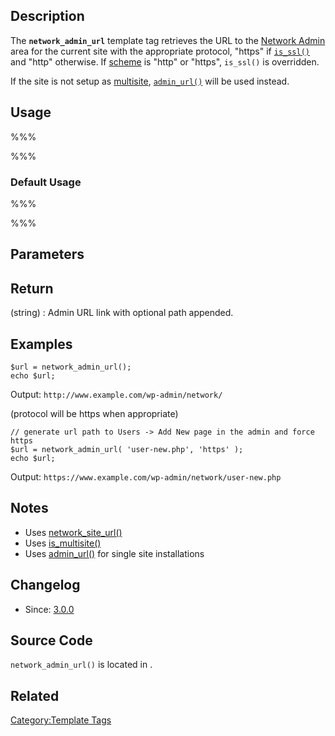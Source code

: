 == Description ==

The <tt>'''network_admin_url'''</tt> template tag retrieves the URL to the [[Network Admin]] area for the current site with the appropriate protocol, "https" if <tt>[[Function Reference/is_ssl|is_ssl()]]</tt> and "http" otherwise. If [[#Parameters|scheme]] is "http" or "https", <tt>is_ssl()</tt> is overridden.

If the site is not setup as [[Create_A_Network|multisite]], <tt>[[Function Reference/admin_url|admin_url()]]</tt> will be used instead.

== Usage ==

%%%<?php network_admin_url( $path, $scheme ); ?>%%%

=== Default Usage ===

%%%<?php $url = network_admin_url(); ?>%%%

== Parameters ==

{{Parameter|$path|string|Path relative to the admin URL.|optional}}
{{Parameter|$scheme|string|The scheme to use. Default is 'admin', which obeys <tt>[[Function_Reference/force_ssl_admin | force_ssl_admin()]]</tt> and <tt>is_ssl()</tt>. "http" or "https" can be passed to force those schemes. The function uses <tt>network_site_url()</tt>, so allowed values include any accepted by that function.|optional|'admin'}}

== Return ==

; (string) : Admin URL link with optional path appended.

== Examples ==

<pre>
$url = network_admin_url();
echo $url;
</pre>

Output: <tt><nowiki>http://www.example.com/wp-admin/network/</nowiki></tt>

(protocol will be https when appropriate)

<pre>
// generate url path to Users -> Add New page in the admin and force https
$url = network_admin_url( 'user-new.php', 'https' );
echo $url;
</pre>

Output: <tt><nowiki>https://www.example.com/wp-admin/network/user-new.php</nowiki></tt>

== Notes ==

* Uses [[Function Reference/network_site_url | network_site_url()]]
* Uses [[Function Reference/is_multisite | is_multisite()]]
* Uses [[Function Reference/admin_url | admin_url()]] for single site installations

== Changelog ==

* Since: [[Version 3.0|3.0.0]]

== Source Code ==

<code>network_admin_url()</code> is located in {{Trac|wp-includes/link-template.php}}.

== Related ==

{{Directory URL Tags}}
{{Tag Footer}}

[[Category:Template Tags]]